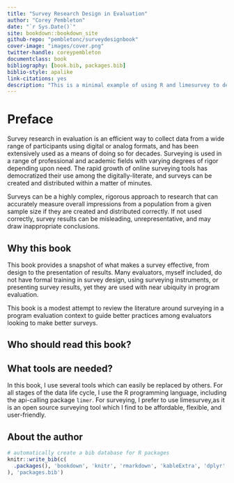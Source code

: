 ```yaml
--- 
title: "Survey Research Design in Evaluation"
author: "Corey Pembleton"
date: "`r Sys.Date()`"
site: bookdown::bookdown_site
github-repo: "pembletonc/surveydesignbook"
cover-image: "images/cover.png"
twitter-handle: coreypembleton
documentclass: book
bibliography: [book.bib, packages.bib]
biblio-style: apalike
link-citations: yes
description: "This is a minimal example of using R and limesurvey to develop surveys, and options for presenting survey results"
---
```


# Preface {-}

Survey research in evaluation is an efficient way to collect data from a wide range of participants using digital or analog formats, and has been extensively used as a means of doing so for decades. Surveying is used in a range of professional and academic fields with varying degrees of rigor depending upon need. The rapid growth of online surveying tools has democratized their use among the digitally-literate, and surveys can be created and distributed within a matter of minutes. 

Surveys can be a highly complex, rigorous approach to research that can accurately measure overall impressions from a population from a given sample size if they are created and distributed correctly. If not used correctly, survey results can be misleading, unrepresentative, and may draw inappropriate conclusions.

## Why this book {-}

This book provides a snapshot of what makes a survey effective, from design to the presentation of results. Many evaluators, myself included, do not have formal training in survey design, using surveying instruments, or presenting survey results, yet they are used with near ubiquity in program evaluation.  

This book is a modest attempt to review the literature around surveying in a program evaluation context to guide better practices among evaluators looking to make better surveys.


## Who should read this book? {-}


## What tools are needed? {-}
In this book, I use several tools which can easily be replaced by others. For all stages of the data life cycle, I use the R programming language, including the api-calling package ```limer```. For surveying, I prefer to use limesurvey,as it is an open source surveying tool which I find to be affordable, flexible, and user-friendly.

## About the author {-}



```r
# automatically create a bib database for R packages
knitr::write_bib(c(
  .packages(), 'bookdown', 'knitr', 'rmarkdown', 'kableExtra', 'dplyr'
), 'packages.bib')
```
